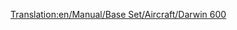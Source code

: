 [[Translation:en/Manual/Base Set/Aircraft/Darwin 600]]

{{fr/Manual/Base Set/Aircraft/Avion|Nom=Darwin 600
|Image=[[File:en/Manual/Base Set/Aircraft/AirbusA330.png|Darwin 600]]
|Coût=55 371 (110 742)
|Vitesse=947 km/h (592 MPH)
|Entretien=6 468 (12 936)
|Conception=1981
|Vie=25
|Capacité=240 passagers & 25 sacs de courrier
|Description=Avion de ligne standard, préférant les grands aéroports.
|Réalité=[https://www.wikipedia.org/wiki/fr:Boeing 777 Boeing 777]
}}